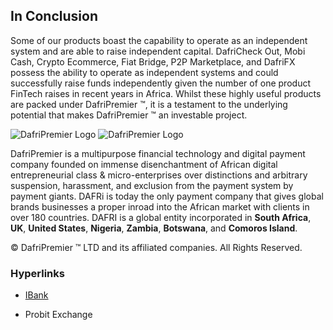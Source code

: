 ## In Conclusion

Some of our products boast the capability to operate as an independent system and are able to raise independent capital. DafriCheck Out, Mobi Cash, Crypto Ecommerce, Fiat Bridge, P2P Marketplace, and DafriFX possess the ability to operate as independent systems and could successfully raise funds independently given the number of one product FinTech raises in recent years in Africa. Whilst these highly useful products are packed under DafriPremier ™, it is a testament to the underlying potential that makes DafriPremier ™ an investable project.

<img src="/logo/dark.svg" class="hidden dark:block" alt="DafriPremier Logo" />

<img src="/logo/light.svg" class="block dark:hidden" alt="DafriPremier Logo" />

DafriPremier is a multipurpose financial technology and digital payment company founded on immense disenchantment of African digital entrepreneurial class & micro-enterprises over distinctions and arbitrary suspension, harassment, and exclusion from the payment system by payment giants. DAFRi is today the only payment company that gives global brands businesses a proper inroad into the African market with clients in over 180 countries. DAFRI is a global entity incorporated in **South Africa**, **UK**, **United States**, **Nigeria**, **Zambia**, **Botswana**, and **Comoros Island**.

©️ DafriPremier ™ LTD and its affiliated companies. All Rights Reserved.

### Hyperlinks

- [IBank](https://m.lbank.com/market/undefined/dba_usdt)

- Probit Exchange
